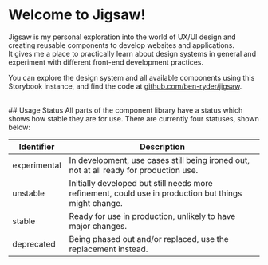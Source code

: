
<Meta title="Home"/>

# Welcome to Jigsaw!
Jigsaw is my personal exploration into the world of UX/UI design and creating reusable components to develop websites and applications.<br/>
It gives me a place to practically learn about design systems in general and experiment with different front-end development practices.

You can explore the design system and all available components using this Storybook instance, and find the code at [github.com/ben-ryder/jigsaw](https://github.com/ben-ryder/jigsaw).

<br/>
## Usage Status
All parts of the component library have a status which shows how stable they are for use.
There are currently four statuses, shown below:

| Identifier   | Description                                                                                           |
|--------------|-------------------------------------------------------------------------------------------------------|
| experimental | In development, use cases still being ironed out, not at all ready for production use.                |
| unstable     | Initially developed but still needs more refinement, could use in production but things might change. |
| stable       | Ready for use in production, unlikely to have major changes.                                          |
| deprecated   | Being phased out and/or replaced, use the replacement instead.                                        |
